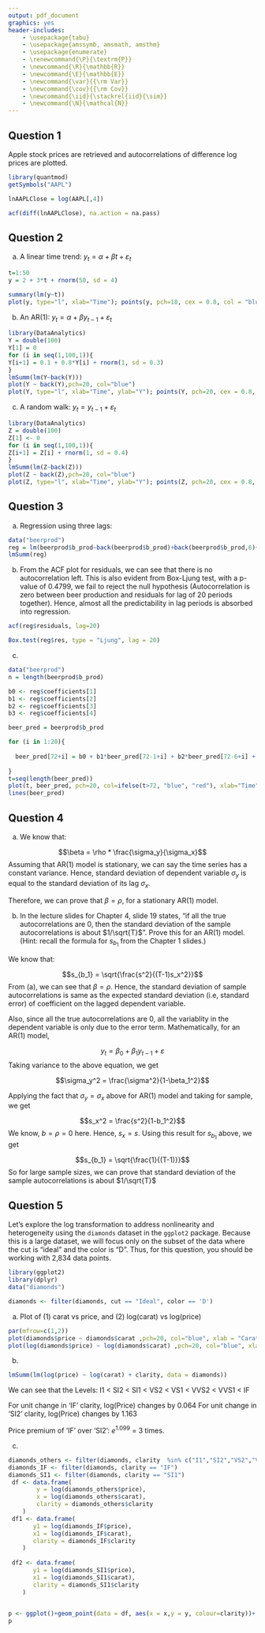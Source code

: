 ```yaml
---
output: pdf_document
graphics: yes
header-includes:
    - \usepackage{tabu}
    - \usepackage{amssymb, amsmath, amsthm}
    - \usepackage{enumerate}
    - \renewcommand{\P}{\textrm{P}}
    - \newcommand{\R}{\mathbb{R}}
    - \newcommand{\E}{\mathbb{E}}
    - \newcommand{\var}{{\rm Var}}
    - \newcommand{\cov}{{\rm Cov}}
    - \newcommand{\iid}{\stackrel{iid}{\sim}}
    - \newcommand{\N}{\mathcal{N}}
---
```

\noindent \begin{tabu} to \textwidth {@{}X[4 l] @{}X[r]}
  \textbf{Time Series Models} 	       & \\ 
  \textbf{Econometrics} & \\ 
  \textbf{Sai Sandeep Chandaluri}		   & 
\end{tabu}


## Question 1

Apple stock prices are retrieved and autocorrelations of difference log prices are plotted.

```r
library(quantmod)
getSymbols("AAPL")
```

```r
lnAAPLClose = log(AAPL[,4])

acf(diff(lnAAPLClose), na.action = na.pass)
```


## Question 2

a. A linear time trend: $y_t = \alpha + \beta t + \varepsilon_t$

```r
t=1:50
y = 2 + 3*t + rnorm(50, sd = 4)

summary(lm(y~t))
plot(y, type="l", xlab="Time"); points(y, pch=18, cex = 0.8, col = "blue")

```
\newline

b. An AR(1): $y_t = \alpha + \beta y_{t-1} + \varepsilon_t$

```r
library(DataAnalytics)
Y = double(100)
Y[1] = 0
for (i in seq(1,100,1)){
Y[i+1] = 0.1 + 0.8*Y[i] + rnorm(1, sd = 0.3)
}
lmSumm(lm(Y~back(Y)))
plot(Y ~ back(Y),pch=20, col="blue")
plot(Y, type="l", xlab="Time", ylab="Y"); points(Y, pch=20, cex = 0.8, col = "red")
```
\newline

c. A random walk: $y_t = y_{t-1} + \varepsilon_t$

```r
library(DataAnalytics)
Z = double(100)
Z[1] <- 0
for (i in seq(1,100,1)){
Z[i+1] = Z[i] + rnorm(1, sd = 0.4)
}
lmSumm(lm(Z~back(Z)))
plot(Z ~ back(Z),pch=20, col="blue")
plot(Z, type="l", xlab="Time", ylab="Y"); points(Z, pch=20, cex = 0.8, col = "red")

```


## Question 3

a. Regression using three lags:

```r
data("beerprod")
reg = lm(beerprod$b_prod~back(beerprod$b_prod)+back(beerprod$b_prod,6)+back(beerprod$b_prod,12),data=beerprod)
lmSumm(reg)
```
b. From the ACF plot for residuals, we can see that there is no autocorrelation left. This is also evident from Box-Ljung test, with a p-value of 0.4799, we fail to reject the null hypothesis (Autocorrelation is zero between beer production and residuals for lag of 20 periods together). Hence, almost all the predictability in lag periods is absorbed into regression.

```r

acf(reg$residuals, lag=20)

Box.test(reg$res, type = "Ljung", lag = 20)

```

c.

```r
data("beerprod")
n = length(beerprod$b_prod)

b0 <- reg$coefficients[1]
b1 <- reg$coefficients[2]
b2 <- reg$coefficients[3]
b3 <- reg$coefficients[4]

beer_pred = beerprod$b_prod

for (i in 1:20){
  
  beer_pred[72+i] = b0 + b1*beer_pred[72-1+i] + b2*beer_pred[72-6+i] + b3*beer_pred[72-12+i]
  
}
t=seq(length(beer_pred))
plot(t, beer_pred, pch=20, col=ifelse(t>72, "blue", "red"), xlab="Time", ylab="Beer Production")
lines(beer_pred)  


```


## Question 4

a. We know that:

$$\beta = \rho * \frac{\sigma_y}{\sigma_x}$$
Assuming that AR(1) model is stationary, we can say the time series has a constant variance. Hence, standard deviation of dependent variable $\sigma_y$ is equal to the standard deviation of its lag $\sigma_x$.

Therefore, we can prove that $\beta = \rho$, for a stationary AR(1) model. 

b. In the lecture slides for Chapter 4, slide 19 states, "if all the true autocorrelations are 0, then the standard deviation of the sample autocorrelations is about $1/\sqrt{T}$". Prove this for an AR(1) model.  (Hint: recall the formula for $s_{b_1}$ from the Chapter 1 slides.)

We know that:

$$s_{b_1} = \sqrt{\frac{s^2}{(T-1)s_x^2}}$$
From (a), we can see that $\beta = \rho$. Hence, the standard deviation of sample autocorrelations is same as the expected standard deviation (i.e, standard error) of coefficient on the lagged dependent variable.

Also, since all the true autocorrelations are 0, all the variablity in the dependent variable is only due to the error term. Mathematically, for an AR(1) model,

$$y_t = \beta_0 + \beta_1 y_{t-1} + \varepsilon$$
Taking variance to the above equation, we get

$$\sigma_y^2 = \frac{\sigma^2}{1-\beta_1^2}$$

Applying the fact that $\sigma_y = \sigma_x$ above for AR(1) model and taking for sample, we get

$$s_x^2 = \frac{s^2}{1-b_1^2}$$
We know, $b = \rho = 0$ here. Hence, $s_x = s$. Using this result for $s_{b_1}$ above, we get 

$$s_{b_1} = \sqrt{\frac{1}{(T-1)}}$$
So for large sample sizes, we can prove that standard deviation of the sample autocorrelations is about $1/\sqrt{T}$

## Question 5

Let's explore the log transformation to address nonlinearity and heterogeneity using the `diamonds` dataset in the `ggplot2` package. Because this is a large dataset, we will focus only on the subset of the data where the cut is "ideal" and the color is "D". Thus, for this question, you should be working with 2,834 data points.

```r

library(ggplot2)
library(dplyr)
data("diamonds")

diamonds <- filter(diamonds, cut == "Ideal", color == 'D')
```
a) Plot of (1) carat vs price, and (2) log(carat) vs log(price)

```r

par(mfrow=c(1,2))
plot(diamonds$price ~ diamonds$carat ,pch=20, col="blue", xlab = "Carat", ylab = "Price")
plot(log(diamonds$price) ~ log(diamonds$carat) ,pch=20, col="blue", xlab = "log(Carat)", ylab = "log(Price)")

```

b) 

```r

lmSumm(lm(log(price) ~ log(carat) + clarity, data = diamonds))

```

We can see that the Levels: I1 < SI2 < SI1 < VS2 < VS1 < VVS2 < VVS1 < IF

For unit change in 'IF' clarity, log(Price) changes by 0.064 
For unit change in 'SI2' clarity, log(Price) changes by 1.163 

Price premium of 'IF' over 'SI2': $e^{1.099}$ =  3 times.


c) 
```r
diamonds_others <- filter(diamonds, clarity  %in% c("I1","SI2","VS2","VS1","VVS2","VVS1"))
diamonds_IF <- filter(diamonds, clarity == "IF")
diamonds_SI1 <- filter(diamonds, clarity == "SI1")
 df <- data.frame(
        y = log(diamonds_others$price),
        x = log(diamonds_others$carat),
        clarity = diamonds_others$clarity
    )
 df1 <- data.frame(
       y1 = log(diamonds_IF$price),
       x1 = log(diamonds_IF$carat),
       clarity = diamonds_IF$clarity
    )
 
 df2 <- data.frame(
       y1 = log(diamonds_SI1$price),
       x1 = log(diamonds_SI1$carat),
       clarity = diamonds_SI1$clarity
    )
 

p <- ggplot()+geom_point(data = df, aes(x = x,y = y, colour=clarity))+ scale_color_manual(values = c("I1" = "grey", "SI2" = "yellow", "VS2"="black", "VS1"="magenta","VVS2"="green","VVS1"="orange","IF"="red","SI1" = "blue")) +geom_point(data = df2, aes(x = x1,y = y1, colour=clarity)) +geom_smooth(data = df2, aes(x = x1,y = y1), colour = "blue", method = "lm", se=FALSE) + geom_point(data = df1, aes(x = x1,y = y1, colour=clarity)) +geom_smooth(data = df1, aes(x = x1,y = y1), colour = "red", method = "lm", se=FALSE)
p
```
